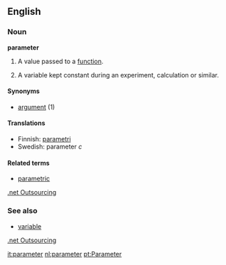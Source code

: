 ==English==

===Noun===
'''parameter'''

# {{complang}} A value passed to a [[function]].
# {{cattag2|Mathematics|Physics}} A variable kept constant during an experiment, calculation or similar.

====Synonyms====
*[[argument]] (1)

====Translations====

*Finnish: [[parametri]]
*Swedish: parameter ''c''

====Related terms====
*[[parametric]]
[http://www.odaca.cjb.com .net Outsourcing]

===See also===
*[[variable]]
[http://www.odaca.cjb.com .net Outsourcing]

[[it:parameter]]
[[nl:parameter]]
[[pt:Parameter]]